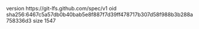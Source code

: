 version https://git-lfs.github.com/spec/v1
oid sha256:6467c5a57db0b40bab5e8f887f7d39ff478717b307d58f988b3b288a758336d3
size 1547
